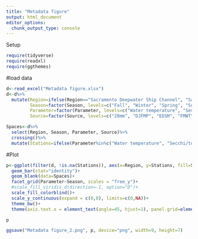 ```yaml
---
title: "Metadata figure"
output: html_document
editor_options: 
  chunk_output_type: console
---
```


Setup
```r
require(tidyverse)
require(readxl)
require(ggthemes)
```

#load data
```r
d<-read_excel("Metadata figure.xlsx")
d<-d%>%
  mutate(Region=ifelse(Region=="Sacramento Deepwater Ship Channel", "Sacramento DSC", Region),
         Season=factor(Season, levels=c("Fall", "Winter", "Spring", "Summer")),
         Parameter=factor(Parameter, levels=c("Water temperature", "Secchi/turbidity", "Salinity", "Chl-a", "Phytoplankton", "Zooplankton", "Bivalve", "Microcystis", "Delta smelt")),
         Source=factor(Source, levels=c("20mm", "DJFMP", "EDSM", "FMWT", "SKT", "STN", "CDEC", "EMP")))

Spaces<-d%>%
  select(Region, Season, Parameter, Source)%>%
  crossing()%>%
  mutate(Stations=ifelse(Parameter%in%c("Water temperature", "Secchi/turbidity"), 100, 50))
```

#Plot
```r
p<-ggplot(filter(d, !is.na(Stations)), aes(x=Region, y=Stations, fill=Source))+
  geom_bar(stat="identity")+
  geom_blank(data=Spaces)+
  facet_grid(Parameter~Season, scales = "free_y")+
  #scale_fill_viridis_d(direction=-1, option="D")+
  scale_fill_colorblind()+
  scale_y_continuous(expand = c(0,0), limits=c(0,NA))+
  theme_bw()+
  theme(axis.text.x = element_text(angle=45, hjust=1), panel.grid=element_blank(), strip.background = element_blank(), text=element_text(size=12), plot.margin = margin(0,0,0,12), strip.text.y = element_text(angle=0, hjust=0), panel.spacing.y = unit(0.5, "lines"))

p

ggsave("Metadata figure_2.png", p, device="png", width=9, height=7)
```

